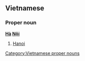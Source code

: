 ==Vietnamese==
===Proper noun===
'''[[Hà]] [[Nội]]'''
#[[Hanoi]]

[[Category:Vietnamese proper nouns]]

{{vi-attention}}